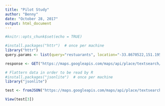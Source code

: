 ```yaml
---
title: "Pilot Study"
author: "Benny"
date: "October 28, 2017"
output: html_document
---
```


```r
#knitr::opts_chunk$set(echo = TRUE)

#install.packages("httr")  # once per machine
library("httr")
query.params <- list(query="restuarants", location="-33.8670522,151.1957362", key="AIzaSyA0OM7dRXjjaEaf__06DaRZbfkza9jW1vw")

response <- GET("https://maps.googleapis.com/maps/api/place/textsearch/json?query=", query = query.params)

```

```r
# Flattern data in order to be read by R
#install.packages("jsonlite")  # once per machine
library("jsonlite")

test <- fromJSON("https://maps.googleapis.com/maps/api/place/textsearch/json?query=restaurant&location=47.6610%2C%20-122.3134&price_level=3&rating=4.3&key=AIzaSyA0OM7dRXjjaEaf__06DaRZbfkza9jW1vw")

View(test[3])
```


